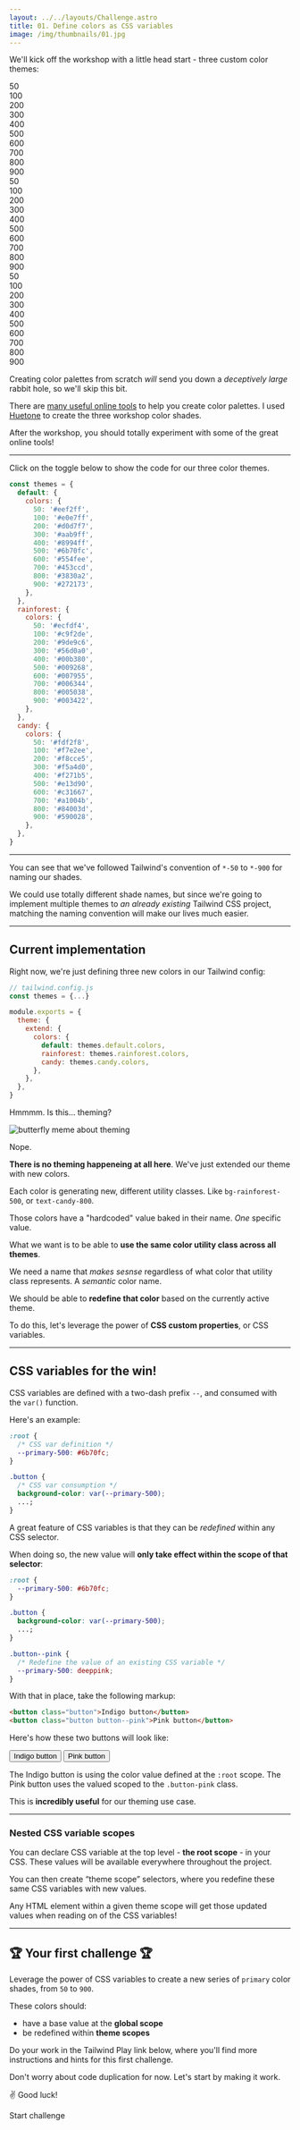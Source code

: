 ```yaml
---
layout: ../../layouts/Challenge.astro
title: 01. Define colors as CSS variables
image: /img/thumbnails/01.jpg
---
```



We'll kick off the workshop with a little head start - three custom color themes:

<div class="my-10 flex flex-wrap gap-6">
  <div class="inline-flex overflow-hidden rounded-md" data-theme="base">
    <div class="grid h-16 w-16 place-items-end bg-base-50 p-1 font-semibold leading-none text-base-900">
      50
    </div>
    <div class="grid h-16 w-16 place-items-end bg-base-100 p-1 font-semibold leading-none text-base-900">
      100
    </div>
    <div class="grid h-16 w-16 place-items-end bg-base-200 p-1 font-semibold leading-none text-base-900">
      200
    </div>
    <div class="grid h-16 w-16 place-items-end bg-base-300 p-1 font-semibold leading-none text-base-900">
      300
    </div>
    <div class="grid h-16 w-16 place-items-end bg-base-400 p-1 font-semibold leading-none text-base-900">
      400
    </div>
    <div class="grid h-16 w-16 place-items-end bg-base-500 p-1 font-semibold leading-none text-base-50">
      500
    </div>
    <div class="grid h-16 w-16 place-items-end bg-base-600 p-1 font-semibold leading-none text-base-50">
      600
    </div>
    <div class="grid h-16 w-16 place-items-end bg-base-700 p-1 font-semibold leading-none text-base-50">
      700
    </div>
    <div class="grid h-16 w-16 place-items-end bg-base-800 p-1 font-semibold leading-none text-base-50">
      800
    </div>
    <div class="grid h-16 w-16 place-items-end bg-base-900 p-1 font-semibold leading-none text-base-50">
      900
    </div>
  </div>
  <div class="inline-flex overflow-hidden rounded-md" data-theme="rainforest">
    <div class="grid h-16 w-16 place-items-end bg-rainforest-50 p-1 font-semibold leading-none text-rainforest-900">
      50
    </div>
    <div class="grid h-16 w-16 place-items-end bg-rainforest-100 p-1 font-semibold leading-none text-rainforest-900">
      100
    </div>
    <div class="grid h-16 w-16 place-items-end bg-rainforest-200 p-1 font-semibold leading-none text-rainforest-900">
      200
    </div>
    <div class="grid h-16 w-16 place-items-end bg-rainforest-300 p-1 font-semibold leading-none text-rainforest-900">
      300
    </div>
    <div class="grid h-16 w-16 place-items-end bg-rainforest-400 p-1 font-semibold leading-none text-rainforest-900">
      400
    </div>
    <div class="grid h-16 w-16 place-items-end bg-rainforest-500 p-1 font-semibold leading-none text-rainforest-50">
      500
    </div>
    <div class="grid h-16 w-16 place-items-end bg-rainforest-600 p-1 font-semibold leading-none text-rainforest-50">
      600
    </div>
    <div class="grid h-16 w-16 place-items-end bg-rainforest-700 p-1 font-semibold leading-none text-rainforest-50">
      700
    </div>
    <div class="grid h-16 w-16 place-items-end bg-rainforest-800 p-1 font-semibold leading-none text-rainforest-50">
      800
    </div>
    <div class="grid h-16 w-16 place-items-end bg-rainforest-900 p-1 font-semibold leading-none text-rainforest-50">
      900
    </div>
  </div>
  <div class="inline-flex overflow-hidden rounded-md" data-theme="candy">
    <div class="grid h-16 w-16 place-items-end bg-candy-50 p-1 font-semibold leading-none text-candy-900">
      50
    </div>
    <div class="grid h-16 w-16 place-items-end bg-candy-100 p-1 font-semibold leading-none text-candy-900">
      100
    </div>
    <div class="grid h-16 w-16 place-items-end bg-candy-200 p-1 font-semibold leading-none text-candy-900">
      200
    </div>
    <div class="grid h-16 w-16 place-items-end bg-candy-300 p-1 font-semibold leading-none text-candy-900">
      300
    </div>
    <div class="grid h-16 w-16 place-items-end bg-candy-400 p-1 font-semibold leading-none text-candy-900">
      400
    </div>
    <div class="grid h-16 w-16 place-items-end bg-candy-500 p-1 font-semibold leading-none text-candy-50">
      500
    </div>
    <div class="grid h-16 w-16 place-items-end bg-candy-600 p-1 font-semibold leading-none text-candy-50">
      600
    </div>
    <div class="grid h-16 w-16 place-items-end bg-candy-700 p-1 font-semibold leading-none text-candy-50">
      700
    </div>
    <div class="grid h-16 w-16 place-items-end bg-candy-800 p-1 font-semibold leading-none text-candy-50">
      800
    </div>
    <div class="grid h-16 w-16 place-items-end bg-candy-900 p-1 font-semibold leading-none text-candy-50">
      900
    </div>
  </div>
</div>

Creating color palettes from scratch _will_ send you down a _deceptively large_ rabbit hole, so we'll skip this bit.

There are [many useful online tools](#) to help you create color palettes. I used [Huetone](https://huetone.ardov.me) to create the three workshop color shades.

After the workshop, you should totally experiment with some of the great online tools!

---

Click on the toggle below to show the code for our three color themes.

<Reveal title="color themes code" client:load>

```js
const themes = {
  default: {
    colors: {
      50: '#eef2ff',
      100: '#e0e7ff',
      200: '#d0d7f7',
      300: '#aab9ff',
      400: '#8994ff',
      500: '#6b70fc',
      600: '#554fee',
      700: '#453ccd',
      800: '#3830a2',
      900: '#272173',
    },
  },
  rainforest: {
    colors: {
      50: '#ecfdf4',
      100: '#c9f2de',
      200: '#9de9c6',
      300: '#56d0a0',
      400: '#00b380',
      500: '#009268',
      600: '#007955',
      700: '#006344',
      800: '#005038',
      900: '#003422',
    },
  },
  candy: {
    colors: {
      50: '#fdf2f8',
      100: '#f7e2ee',
      200: '#f8cce5',
      300: '#f5a4d0',
      400: '#f271b5',
      500: '#e13d90',
      600: '#c31667',
      700: '#a1004b',
      800: '#84003d',
      900: '#590028',
    },
  },
}
```

</Reveal>

---

You can see that we've followed Tailwind's convention of `*-50` to `*-900` for naming our shades.

We could use totally different shade names, but since we're going to implement multiple themes to _an already existing_ Tailwind CSS project, matching the naming convention will make our lives much easier.

---

## Current implementation

Right now, we're just defining three new colors in our Tailwind config:

```js
// tailwind.config.js
const themes = {...}

module.exports = {
  theme: {
    extend: {
      colors: {
        default: themes.default.colors,
        rainforest: themes.rainforest.colors,
        candy: themes.candy.colors,
      },
    },
  },
}
```

Hmmmm. Is this... theming?

<img
  src="/img/theming-butterfly.jpg"
  alt="butterfly meme about theming"
  class="rounded-lg shadow-xl"
/>

Nope.

**There is no theming happeneing at all here**. We've just extended our theme with new colors.

Each color is generating new, different utility classes. Like `bg-rainforest-500`, or `text-candy-800`.

Those colors have a "hardcoded" value baked in their name. _One_ specific value.

What we want is to be able to **use the same color utility class across all themes**.

We need a name that _makes sesnse_ regardless of what color that utility class represents. A _semantic_ color name.

We should be able to **redefine that color** based on the currently active theme.

To do this, let's leverage the power of **CSS custom properties**, or CSS variables.

---

## CSS variables for the win!

CSS variables are defined with a two-dash prefix `--`, and consumed with the `var()` function.

Here's an example:

```css
:root {
  /* CSS var definition */
  --primary-500: #6b70fc;
}

.button {
  /* CSS var consumption */
  background-color: var(--primary-500);
  ...;
}
```

A great feature of CSS variables is that they can be _redefined_ within any CSS selector.

When doing so, the new value will **only take effect within the scope of that selector**:

```css
:root {
  --primary-500: #6b70fc;
}

.button {
  background-color: var(--primary-500);
  ...;
}

.button--pink {
  /* Redefine the value of an existing CSS variable */
  --primary-500: deeppink;
}
```

With that in place, take the following markup:

```html
<button class="button">Indigo button</button>
<button class="button button--pink">Pink button</button>
```

Here's how these two buttons will look like:

<div class="flex gap-2">
  <button class="rounded bg-base-500 px-5 py-2 font-semibold text-white">Indigo button</button>
  <button class="rounded bg-[deeppink] px-5 py-2 font-semibold text-white">Pink button</button>
</div>

The Indigo button is using the color value defined at the `:root` scope. The Pink button uses the valued scoped to the `.button-pink` class.

This is **incredibly useful** for our theming use case.

---

### Nested CSS variable scopes

You can declare CSS variable at the top level - **the root scope** - in your CSS. These values will be available everywhere throughout the project.

You can then create “theme scope” selectors, where you redefine these same CSS variables with new values.

Any HTML element within a given theme scope will get those updated values when reading on of the CSS variables!

---

## 🏆 Your first challenge 🏆

Leverage the power of CSS variables to create a new series of `primary` color shades, from `50` to `900`.

These colors should:

- have a base value at the **global scope**
- be redefined within **theme scopes**

Do your work in the Tailwind Play link below, where you'll find more instructions and hints for this first challenge.

Don't worry about code duplication for now. Let's start by making it work.

✌️ Good luck!

<ButtonLink path="https://play.tailwindcss.com/uKxWz5kze4">Start challenge</ButtonLink>
